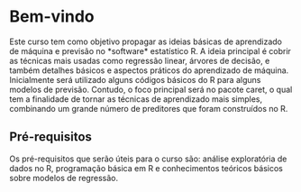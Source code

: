 # Bem-vindo {.unnumbered}

Este curso tem como objetivo propagar as ideias básicas de aprendizado de máquina e previsão no \*software\* estatístico R. A ideia principal é cobrir as técnicas mais usadas como regressão linear, árvores de decisão, e também detalhes básicos e aspectos práticos do aprendizado de máquina. Inicialmente será utilizado alguns códigos básicos do R para alguns modelos de previsão. Contudo, o foco principal será no pacote caret, o qual tem a finalidade de tornar as técnicas de aprendizado mais simples, combinando um grande número de preditores que foram construídos no R.

## **Pré-requisitos**

Os pré-requisitos que serão úteis para o curso são: análise exploratória de dados no R, programação básica em R e conhecimentos teóricos básicos sobre modelos de regressão.
